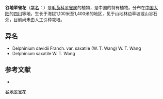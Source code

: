 {{Speciesbox
| name = 谷地翠雀花
| status = 
| status_system = 
| image =
| genus = Delphinium
| species = davidii
| authority = Franch. in Bull.
}}

'''谷地翠雀花'''（[[学名|学名]]：{{lang|la|''Delphinium davidii''}}）是[[毛茛科|毛茛科]][[翠雀属|翠雀属]]的植物，是中国的特有植物。分布在[[中国大陆|中国大陆]]的[[四川|四川]]等地，生长于海拔1,100米至1,400米的地区，见于山地林边草坡或山谷石旁，目前尚未由人工引种栽培。

== 异名 ==
* Delphinium davidii Franch. var. saxatile (W. T. Wang) W. T. Wang
* Delphinium saxatile W. T. Wang

== 参考文献 ==
<div class="references-small">
* {{cite web| url =http://www.bioinfo.cn/db05/KmzwSpecies.php?action=view&id=18418| title =谷地翠雀花| work =《中国高等植物数据库全库》| publisher =中国科学院微生物研究所| author =昆明植物研究所| accessdate =2009-02-25| deadurl =yes| archiveurl =https://web.archive.org/web/20160305041736/http://www.bioinfo.cn/db05/KmzwSpecies.php?action=view&id=18418| archivedate =2016-03-05}}
</div>
{{Taxonbar|from=Q15228385}}

[[Category:翠雀属|谷地翠雀花]]


{{植物小作品}}